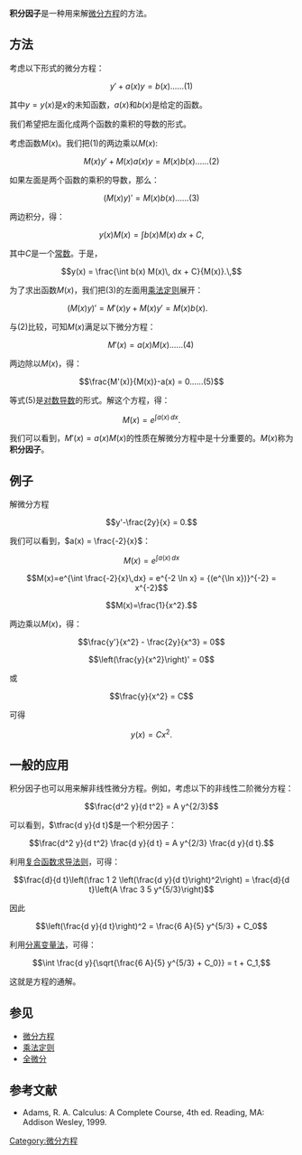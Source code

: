 {{微積分學}}
'''积分因子'''是一种用来解[[微分方程|微分方程]]的方法。

==方法==

考虑以下形式的微分方程：

:<math>y'+a(x)y = b(x)......(1)</math>

其中<math>y = y(x)</math>是<math>x</math>的未知函数，<math>a(x)</math>和<math>b(x)</math>是给定的函数。

我们希望把左面化成两个函数的乘积的导数的形式。

考虑函数<math>M(x)</math>。我们把(1)的两边乘以<math>M(x):</math>

:<math>M(x)y' + M(x)a(x)y = M(x)b(x)......(2)</math>

如果左面是两个函数的乘积的导数，那么：

:<math>(M(x)y)' = M(x)b(x)......(3)</math> 

两边积分，得：

:<math>y(x) M(x) = \int  b(x) M(x)\,dx + C,</math>

其中<math>C</math>是一个[[常数|常数]]。于是，

:<math>y(x) = \frac{\int  b(x) M(x)\, dx + C}{M(x)}.\,</math>

为了求出函数<math>M(x)</math>，我们把(3)的左面用[[乘法定则|乘法定则]]展开：

:<math>(M(x)y)' = M'(x)y + M(x)y' = M(x)b(x).\quad\quad\quad</math> 

与(2)比较，可知<math>M(x)</math>满足以下微分方程：

:<math>M'(x) = a(x)M(x)......(4)\,</math>

两边除以<math>M(x)</math>，得：

:<math>\frac{M'(x)}{M(x)}-a(x) = 0......(5)</math>

等式(5)是[[对数导数|对数导数]]的形式。解这个方程，得：

:<math>M(x)=e^{\int a(x)\,dx}.</math>

我们可以看到，<math>M'(x) = a(x)M(x)</math>的性质在解微分方程中是十分重要的。<math>M(x)</math>称为'''积分因子'''。

==例子==

解微分方程

:<math>y'-\frac{2y}{x} = 0.</math>

我们可以看到，<math>a(x) = \frac{-2}{x}</math>：

:<math>M(x)=e^{\int a(x)\,dx}</math>

:<math>M(x)=e^{\int \frac{-2}{x}\,dx} = e^{-2 \ln x} = {(e^{\ln x})}^{-2} = x^{-2} </math>

:<math>M(x)=\frac{1}{x^2}.</math>

两边乘以<math>M(x)</math>，得：

:<math>\frac{y'}{x^2} - \frac{2y}{x^3} = 0</math>
:<math>\left(\frac{y}{x^2}\right)' = 0</math> 

或

:<math>\frac{y}{x^2} = C</math>

可得

:<math>y(x) = Cx^2.</math>

==一般的应用==

积分因子也可以用来解非线性微分方程。例如，考虑以下的非线性二阶微分方程：

:<math>\frac{d^2 y}{d t^2} = A y^{2/3}</math>

可以看到，<math>\tfrac{d y}{d t}</math>是一个积分因子：

:<math>\frac{d^2 y}{d t^2} \frac{d y}{d t} = A y^{2/3} \frac{d y}{d t}.</math>

利用[[复合函数求导法则|复合函数求导法则]]，可得：

:<math>\frac{d}{d t}\left(\frac 1 2 \left(\frac{d y}{d t}\right)^2\right) = \frac{d}{d t}\left(A \frac 3 5 y^{5/3}\right)</math>

因此

:<math>\left(\frac{d y}{d t}\right)^2 = \frac{6 A}{5} y^{5/3} + C_0</math>

利用[[分离变量法|分离变量法]]，可得：

:<math>\int \frac{d y}{\sqrt{\frac{6 A}{5} y^{5/3} + C_0}} = t + C_1,</math>

这就是方程的通解。

==参见== 
* [[微分方程|微分方程]]
* [[乘法定则|乘法定则]]
* [[全微分|全微分]]

==参考文献==
*Adams, R. A. Calculus: A Complete Course, 4th ed. Reading, MA: Addison Wesley, 1999. 

[[Category:微分方程|Category:微分方程]]